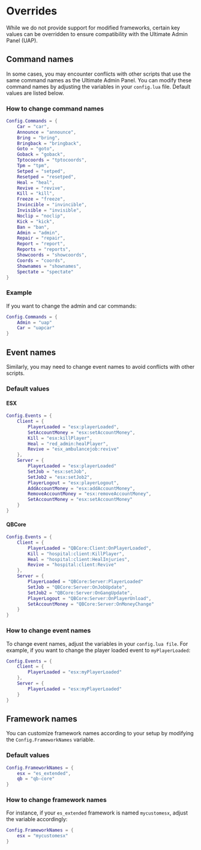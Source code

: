 # Overrides
While we do not provide support for modified frameworks, certain key values can be overridden to ensure compatibility with the Ultimate Admin Panel (UAP).
## Command names
In some cases, you may encounter conflicts with other scripts that use the same command names as the Ultimate Admin Panel. You can modify these command names by adjusting the variables in your `config.lua` file. Default values are listed below.
### How to change command names
```lua filename="config.lua" copy
Config.Commands = {
    Car = "car",
    Announce = "announce",
    Bring = "bring",
    Bringback = "bringback",
    Goto = "goto",
    Goback = "goback",
    Tptocoords = "tptocoords",
    Tpm = "tpm",
    Setped = "setped",
    Resetped = "resetped",
    Heal = "heal",
    Revive = "revive",
    Kill = "kill",
    Freeze = "freeze",
    Invincible = "invincible",
    Invisible = "invisible",
    Noclip = "noclip",
    Kick = "kick",
    Ban = "ban",
    Admin = "admin",
    Repair = "repair",
    Report = "report",
    Reports = "reports",
    Showcoords = "showcoords",
    Coords = "coords",
    Shownames = "shownames",
    Spectate = "spectate"
}
```
### Example
If you want to change the admin and car commands:
```lua filename="config.lua" copy
Config.Commands = {
    Admin = "uap"
    Car = "uapcar"
}
```
## Event names
Similarly, you may need to change event names to avoid conflicts with other scripts.
### Default values
#### ESX
```lua filename="config.lua" copy
Config.Events = {
    Client = {
        PlayerLoaded = "esx:playerLoaded",
        SetAccountMoney = "esx:setAccountMoney",
        Kill = "esx:killPlayer",
        Heal = "red_admin:healPlayer",
        Revive = "esx_ambulancejob:revive"
    },
    Server = {
        PlayerLoaded = "esx:playerLoaded"
        SetJob = "esx:setJob",
        SetJob2 = "esx:setJob2",
        PlayerLogout = "esx:playerLogout",
        AddAccountMoney = "esx:addAccountMoney",
        RemoveAccountMoney = "esx:removeAccountMoney",
        SetAccountMoney = "esx:setAccountMoney"
    }
}
```
#### QBCore
```lua filename="config.lua" copy
Config.Events = {
    Client = {
        PlayerLoaded = "QBCore:Client:OnPlayerLoaded",
        Kill = "hospital:client:KillPlayer",
        Heal = "hospital:client:HealInjuries",
        Revive = "hospital:client:Revive"
    },
    Server = {
        PlayerLoaded = "QBCore:Server:PlayerLoaded"
        SetJob = "QBCore:Server:OnJobUpdate",
        SetJob2 = "QBCore:Server:OnGangUpdate",
        PlayerLogout = "QBCore:Server:OnPlayerUnload",
        SetAccountMoney = "QBCore:Server:OnMoneyChange"
    }
}
```
### How to change event names
To change event names, adjust the variables in your `config.lua file`. For example, if you want to change the player loaded event to `myPlayerLoaded`:
```lua filename="config.lua" copy
Config.Events = {
    Client = {
        PlayerLoaded = "esx:myPlayerLoaded"
    },
    Server = {
        PlayerLoaded = "esx:myPlayerLoaded"
    }
}
```

## Framework names
You can customize framework names according to your setup by modifying the `Config.FrameworkNames` variable.
### Default values
```lua filename="config.lua" copy
Config.FrameworkNames = {
    esx = "es_extended",
    qb = "qb-core"
}
```
### How to change framework names
For instance, if your `es_extended` framework is named `mycustomesx`, adjust the variable accordingly:
```lua filename="config.lua" copy
Config.FrameworkNames = {
    esx = "mycustomesx"
}
```